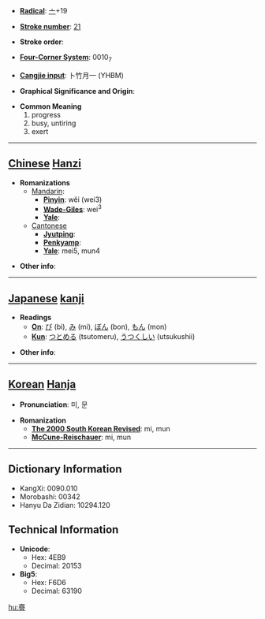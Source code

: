 * '''[[Wiktionary:Chinese radical index| Radical]]''': [[Wiktionary:Chinese radical index 亠|亠]]+19

* '''[[Wiktionary:Chinese total strokes index|Stroke number]]''': [[Wiktionary:Chinese total strokes index 21|21]]

* '''Stroke order''': 

* '''[[Wiktionary:Chinese four corner index|Four-Corner System]]''': 0010<sub>7</sub>

* '''[[Wiktionary:Chinese Cangjie index|Cangjie input]]''': 卜竹月一 (YHBM)

* '''Graphical Significance and Origin''': 

* '''Common Meaning'''
*#progress
*# busy, untiring
*# exert


----

== [[Chinese]] [[Hanzi]] ==

* '''Romanizations'''
** [[Mandarin]]:
*** '''[[Pinyin]]''': wěi (wei3)
*** '''[[Wade-Giles]]''': wei<sup>3</sup>
*** '''[[Yale]]''': 
**[[Cantonese]]
***'''[[Jyutping]]''':
***'''[[Penkyamp]]''': 
***'''[[Yale]]''': mei5, mun4

* '''Other info''': 

----

== [[Japanese]] [[kanji]] ==

* '''Readings'''
** '''[[On]]''': [[び]] (bi), [[み]] (mi), [[ぼん]] (bon), [[もん]] (mon)
** '''[[Kun]]''': [[つとめる]] (tsutomeru), [[うつくしい]] (utsukushii)

* '''Other info''':  

----

== [[Korean]] [[Hanja]] ==

* '''Pronunciation''': 미, 문

* '''Romanization'''
** '''[[The 2000 South Korean Revised Romanization|The 2000 South Korean Revised]]''': mi, mun
** '''[[McCune-Reischauer]]''': mi, mun

----

== Dictionary Information ==

* KangXi: 0090.010
* Morobashi: 00342
* Hanyu Da Zidian: 10294.120

== Technical Information ==

* '''Unicode''':
** Hex: 4EB9
** Decimal: 20153
* '''Big5''':
** Hex: F6D6
** Decimal: 63190

[[hu:亹]]